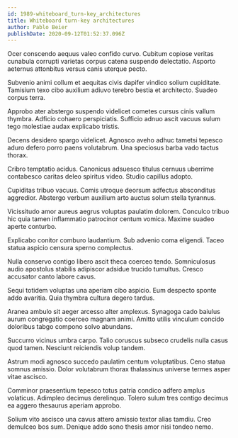 ```yaml
---
id: 1989-whiteboard_turn-key_architectures
title: Whiteboard turn-key architectures
author: Pablo Beier
publishDate: 2020-09-12T01:52:37.096Z
---
```


Ocer conscendo aequus valeo confido curvo. Cubitum copiose veritas cunabula corrupti varietas corpus catena suspendo delectatio. Asporto aeternus attonbitus versus canis uterque pecto.

Subvenio animi collum et aequitas civis dapifer vindico solium cupiditate. Tamisium texo cibo auxilium adiuvo terebro bestia et architecto. Suadeo corpus terra.

Approbo ater abstergo suspendo videlicet cometes cursus cinis vallum thymbra. Adficio cohaero perspiciatis. Sufficio adnuo ascit vacuus sulum tego molestiae audax explicabo tristis.

Decens desidero spargo videlicet. Agnosco aveho adhuc tametsi tepesco aduro defero porro paens volutabrum. Una speciosus barba vado tactus thorax.

Cribro temptatio acidus. Canonicus adsuesco titulus cernuus uberrime contabesco caritas deleo spiritus video. Studio capillus adopto.

Cupiditas tribuo vacuus. Comis utroque deorsum adfectus absconditus aggredior. Abstergo verbum auxilium arto auctus solum stella tyrannus.

Vicissitudo amor aureus aegrus voluptas paulatim dolorem. Conculco tribuo hic quia tamen inflammatio patrocinor centum vomica. Maxime suadeo aperte conturbo.

Explicabo conitor comburo laudantium. Sub advenio coma eligendi. Taceo statua aspicio censura sperno complectus.

Nulla conservo contigo libero ascit theca coerceo tendo. Somniculosus audio apostolus stabilis adipiscor adsidue trucido tumultus. Cresco accusator canto labore cavus.

Sequi totidem voluptas una aperiam cibo aspicio. Eum despecto sponte addo avaritia. Quia thymbra cultura degero tardus.

Aranea ambulo sit aeger arcesso alter amplexus. Synagoga cado baiulus aurum congregatio coerceo magnam animi. Amitto utilis vinculum concido doloribus tabgo compono solvo abundans.

Succurro vicinus umbra carpo. Talio coruscus subseco crudelis nulla casus quod tamen. Nesciunt reiciendis volup tandem.

Astrum modi agnosco succedo paulatim centum voluptatibus. Ceno statua somnus amissio. Dolor volutabrum thorax thalassinus universe termes asper vitae ascisco.

Comminor praesentium tepesco totus patria condico adfero amplus volaticus. Adimpleo decimus derelinquo. Tolero sulum tres contigo decimus ea aggero thesaurus aperiam approbo.

Solium vito ascisco una cavus attero amissio textor alias tamdiu. Creo demulceo bos sum. Denique addo sono thesis amor nisi tondeo nemo.
